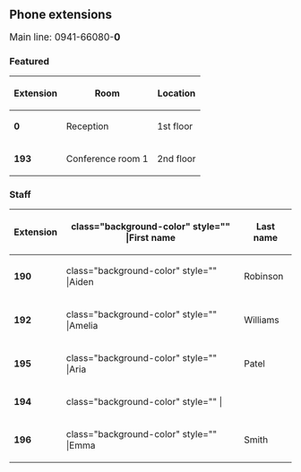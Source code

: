 ==Phone extensions==
<span class="bi bi-telephone-fill"></span> <big> Main line: 0941-66080-'''0'''</big>

===Featured===
{| class="wikitable small" style="width:100%;"
! style="width:60px;" |Extension
! class="background-color" |Room
!Location
|-
|'''0'''
|Reception
|1st floor
|-
| style="width:60px;" class="background-color" |'''193'''
| class="background-color" |Conference room 1
|2nd floor
|}

===Staff===
{| class="sortable wikitable" style="width:100%;" 
|-
! style="width:60px;" class="background-color" |Extension
! class="background-color" style="" |First name
!Last name
|-
| style="width:60px;" class="background-color" |'''190'''
| class="background-color" style="" |Aiden
|Robinson
|-
| style="width:60px;" class="background-color" |'''192'''
| class="background-color" style="" |Amelia
|Williams
|-
| style="width:60px;" class="background-color" |'''195'''
| class="background-color" style="" |Aria
|Patel
|-
| style="width:60px;" class="background-color" |'''194'''
| class="background-color" style="" |
|
|-
| style="width:60px;" class="background-color" |'''196'''
| class="background-color" style="" |Emma
|Smith
|}